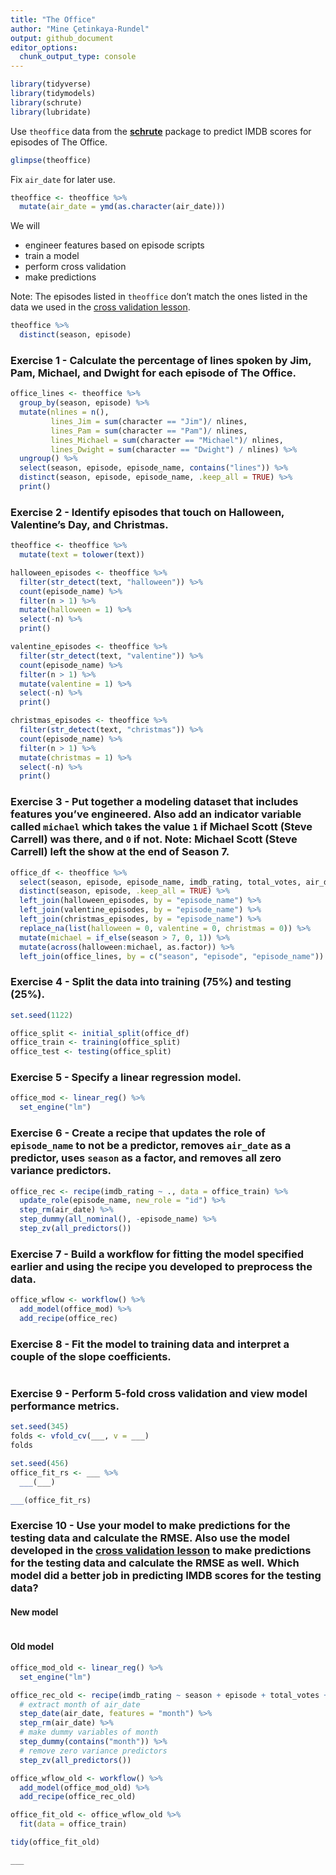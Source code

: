 ```yaml
---
title: "The Office"
author: "Mine Çetinkaya-Rundel"
output: github_document
editor_options: 
  chunk_output_type: console
---
```


```r
library(tidyverse)
library(tidymodels)
library(schrute)
library(lubridate)
```

Use `theoffice` data from the [**schrute**](https://bradlindblad.github.io/schrute/) package to predict IMDB scores for episodes of The Office.

```r
glimpse(theoffice)
```

Fix `air_date` for later use.

```r
theoffice <- theoffice %>%
  mutate(air_date = ymd(as.character(air_date)))
```

We will

-   engineer features based on episode scripts
-   train a model
-   perform cross validation
-   make predictions

Note: The episodes listed in `theoffice` don't match the ones listed in the data we used in the [cross validation lesson](https://ids-s1-20.github.io/slides/week-10/w10-d02-cross-validation/w10-d02-cross-validation.html).

```r
theoffice %>%
  distinct(season, episode)
```

### Exercise 1 - Calculate the percentage of lines spoken by Jim, Pam, Michael, and Dwight for each episode of The Office.

```r
office_lines <- theoffice %>% 
  group_by(season, episode) %>% 
  mutate(nlines = n(),
         lines_Jim = sum(character == "Jim")/ nlines, 
         lines_Pam = sum(character == "Pam")/ nlines,
         lines_Michael = sum(character == "Michael")/ nlines,
         lines_Dwight = sum(character == "Dwight") / nlines) %>% 
  ungroup() %>% 
  select(season, episode, episode_name, contains("lines")) %>% 
  distinct(season, episode, episode_name, .keep_all = TRUE) %>% 
  print()
```

### Exercise 2 - Identify episodes that touch on Halloween, Valentine's Day, and Christmas.

```r
theoffice <- theoffice %>% 
  mutate(text = tolower(text)) 

halloween_episodes <- theoffice %>% 
  filter(str_detect(text, "halloween")) %>% 
  count(episode_name) %>% 
  filter(n > 1) %>% 
  mutate(halloween = 1) %>% 
  select(-n) %>% 
  print()

valentine_episodes <- theoffice %>% 
  filter(str_detect(text, "valentine")) %>% 
  count(episode_name) %>% 
  filter(n > 1) %>% 
  mutate(valentine = 1) %>% 
  select(-n) %>% 
  print()

christmas_episodes <- theoffice %>% 
  filter(str_detect(text, "christmas")) %>% 
  count(episode_name) %>% 
  filter(n > 1) %>% 
  mutate(christmas = 1) %>% 
  select(-n) %>% 
  print()
```

### Exercise 3 - Put together a modeling dataset that includes features you've engineered. Also add an indicator variable called `michael` which takes the value `1` if Michael Scott (Steve Carrell) was there, and `0` if not. Note: Michael Scott (Steve Carrell) left the show at the end of Season 7.

```r
office_df <- theoffice %>% 
  select(season, episode, episode_name, imdb_rating, total_votes, air_date) %>% 
  distinct(season, episode, .keep_all = TRUE) %>% 
  left_join(halloween_episodes, by = "episode_name") %>% 
  left_join(valentine_episodes, by = "episode_name") %>% 
  left_join(christmas_episodes, by = "episode_name") %>% 
  replace_na(list(halloween = 0, valentine = 0, christmas = 0)) %>% 
  mutate(michael = if_else(season > 7, 0, 1)) %>% 
  mutate(across(halloween:michael, as.factor)) %>% 
  left_join(office_lines, by = c("season", "episode", "episode_name"))
```

### Exercise 4 - Split the data into training (75%) and testing (25%).

```r
set.seed(1122)

office_split <- initial_split(office_df)
office_train <- training(office_split)
office_test <- testing(office_split)
```

### Exercise 5 - Specify a linear regression model.

```r
office_mod <- linear_reg() %>% 
  set_engine("lm")

```

### Exercise 6 - Create a recipe that updates the role of `episode_name` to not be a predictor, removes `air_date` as a predictor, uses `season` as a factor, and removes all zero variance predictors.

```r
office_rec <- recipe(imdb_rating ~ ., data = office_train) %>% 
  update_role(episode_name, new_role = "id") %>% 
  step_rm(air_date) %>% 
  step_dummy(all_nominal(), -episode_name) %>% 
  step_zv(all_predictors())
```

### Exercise 7 - Build a workflow for fitting the model specified earlier and using the recipe you developed to preprocess the data.

```r
office_wflow <- workflow() %>% 
  add_model(office_mod) %>% 
  add_recipe(office_rec)
```

### Exercise 8 - Fit the model to training data and interpret a couple of the slope coefficients.

```r

```

### Exercise 9 - Perform 5-fold cross validation and view model performance metrics.

```r
set.seed(345)
folds <- vfold_cv(___, v = ___)
folds

set.seed(456)
office_fit_rs <- ___ %>%
  ___(___)

___(office_fit_rs)
```

### Exercise 10 - Use your model to make predictions for the testing data and calculate the RMSE. Also use the model developed in the [cross validation lesson](https://ids-s1-20.github.io/slides/week-10/w10-d02-cross-validation/w10-d02-cross-validation.html) to make predictions for the testing data and calculate the RMSE as well. Which model did a better job in predicting IMDB scores for the testing data?

#### New model

```r

```

#### Old model

```r
office_mod_old <- linear_reg() %>%
  set_engine("lm")

office_rec_old <- recipe(imdb_rating ~ season + episode + total_votes + air_date, data = office_train) %>%
  # extract month of air_date
  step_date(air_date, features = "month") %>%
  step_rm(air_date) %>%
  # make dummy variables of month 
  step_dummy(contains("month")) %>%
  # remove zero variance predictors
  step_zv(all_predictors())

office_wflow_old <- workflow() %>%
  add_model(office_mod_old) %>%
  add_recipe(office_rec_old)

office_fit_old <- office_wflow_old %>%
  fit(data = office_train)

tidy(office_fit_old)

___
```
